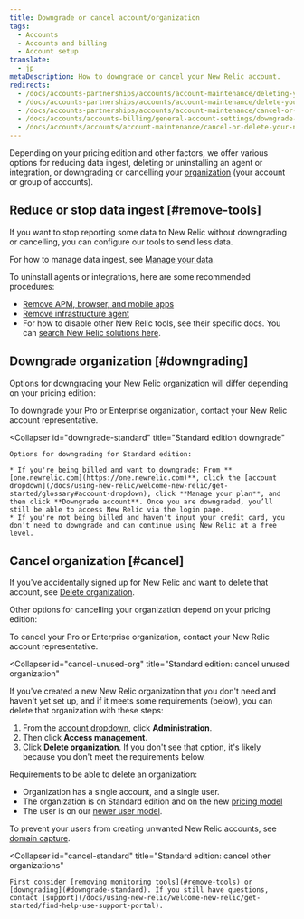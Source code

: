 ```yaml
---
title: Downgrade or cancel account/organization
tags:
  - Accounts
  - Accounts and billing
  - Account setup
translate:
  - jp
metaDescription: How to downgrade or cancel your New Relic account.
redirects:
  - /docs/accounts-partnerships/accounts/account-maintenance/deleting-your-new-relic-account
  - /docs/accounts-partnerships/accounts/account-maintenance/delete-your-new-relic-account
  - /docs/accounts-partnerships/accounts/account-maintenance/cancel-or-delete-your-new-relic-account
  - /docs/accounts/accounts-billing/general-account-settings/downgrade-cancel-account
  - /docs/accounts/accounts/account-maintenance/cancel-or-delete-your-new-relic-account
---
```


Depending on your pricing edition and other factors, we offer various options for reducing data ingest, deleting or uninstalling an agent or integration, or downgrading or cancelling your [organization](/docs/accounts/accounts-billing/new-relic-one-pricing-users/new-relic-account-structure) (your account or group of accounts).

## Reduce or stop data ingest [#remove-tools]

If you want to stop reporting some data to New Relic without downgrading or cancelling, you can configure our tools to send less data. 

For how to manage data ingest, see [Manage your data](/docs/telemetry-data-platform/get-data-new-relic/manage-data/manage-your-data).

To uninstall agents or integrations, here are some recommended procedures:
* [Remove APM, browser, and mobile apps](/docs/apm/new-relic-apm/maintenance/remove-applications-new-relic/)
* [Remove infrastructure agent](/docs/infrastructure/install-infrastructure-agent/update-or-uninstall/uninstall-infrastructure-agent/)
* For how to disable other New Relic tools, see their specific docs. You can [search New Relic solutions here](https://newrelic.com/instant-observability/).

## Downgrade organization [#downgrading]

Options for downgrading your New Relic organization will differ depending on your pricing edition:

<CollapserGroup>
  <Collapser
    id="downgrade-pro-enterprise"
    title="Pro or Enterprise edition downgrade"
  >
    To downgrade your Pro or Enterprise organization, contact your New Relic account representative.
  </Collapser>

  <Collapser
    id="downgrade-standard"
    title="Standard edition downgrade"
  >
    Options for downgrading for Standard edition:

    * If you're being billed and want to downgrade: From **[one.newrelic.com](https://one.newrelic.com)**, click the [account dropdown](/docs/using-new-relic/welcome-new-relic/get-started/glossary#account-dropdown), click **Manage your plan**, and then click **Downgrade account**. Once you are downgraded, you’ll still be able to access New Relic via the login page.
    * If you're not being billed and haven't input your credit card, you don’t need to downgrade and can continue using New Relic at a free level.
  </Collapser>
</CollapserGroup>

## Cancel organization [#cancel]

If you've accidentally signed up for New Relic and want to delete that account, see [Delete organization](#cancel-unused-org). 

Other options for cancelling your organization depend on your pricing edition:

<CollapserGroup>
  <Collapser
    id="cancel-pro-enterprise"
    title="Pro or Enterprise edition cancel"
  >
    To cancel your Pro or Enterprise organization, contact your New Relic account representative.
  </Collapser>

  <Collapser
    id="cancel-unused-org"
    title="Standard edition: cancel unused organization"
  >
If you've created a new New Relic organization that you don't need and haven't yet set up, and if it meets some requirements (below), you can delete that organization with these steps:

1. From the [account dropdown](/docs/using-new-relic/welcome-new-relic/get-started/glossary#account-dropdown), click **Administration**.
2. Then click **Access management**.
3. Click **Delete organization**. If you don't see that option, it's likely because you don't meet the requirements below. 

Requirements to be able to delete an organization:
* Organization has a single account, and a single user.
* The organization is on Standard edition and on the new [pricing model](/docs/accounts/original-accounts-billing/original-product-based-pricing/overview-changes-pricing-user-model#pricing-plans)
* The user is on our [newer user model](/docs/accounts/original-accounts-billing/original-users-roles/overview-user-models).

To prevent your users from creating unwanted New Relic accounts, see [domain capture](/docs/accounts/accounts-billing/account-setup/domain-capture).
  </Collapser>

  <Collapser
    id="cancel-standard"
    title="Standard edition: cancel other organizations"
  >
    First consider [removing monitoring tools](#remove-tools) or [downgrading](#downgrade-standard). If you still have questions, contact [support](/docs/using-new-relic/welcome-new-relic/get-started/find-help-use-support-portal).
  </Collapser>
</CollapserGroup>


